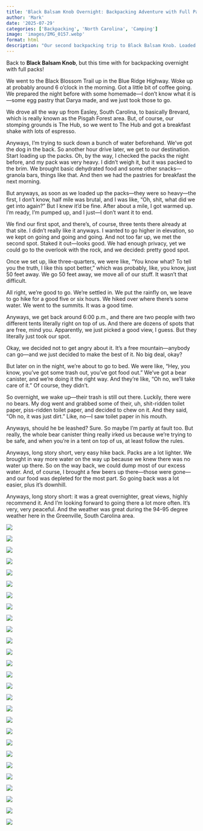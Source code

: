 ```yaml
---
title: 'Black Balsam Knob Overnight: Backpacking Adventure with Full Packs'
author: 'Mark'
date: '2025-07-29'
categories: ['Backpacking', 'North Carolina', 'Camping']
image: 'images/IMG_0157.webp'
format: html
description: "Our second backpacking trip to Black Balsam Knob. Loaded up with full packs for camping under the stars with  360-degree mountain views. Same beautiful location, but a different experience when you're sleeping over night."
---
```


Back to **Black Balsam Knob**, but this time with for backpacking overnight with full packs! 

We went to the Black Blossom Trail up in the Blue Ridge Highway. Woke up at probably around 6 o’clock in the morning. Got a little bit of coffee going. We prepared the night before with some homemade—I don’t know what it is—some egg pastry that Darya made, and we just took those to go.

We drove all the way up from Easley, South Carolina, to basically Brevard, which is really known as the Pisgah Forest area. But, of course, our stomping grounds is The Hub, so we went to The Hub and got a breakfast shake with lots of espresso.

Anyways, I’m trying to suck down a bunch of water beforehand. We’ve got the dog in the back. So another hour drive later, we get to our destination. Start loading up the packs. Oh, by the way, I checked the packs the night before, and my pack was very heavy. I didn’t weigh it, but it was packed to the brim. We brought basic dehydrated food and some other snacks—granola bars, things like that. And then we had the pastries for breakfast the next morning.

But anyways, as soon as we loaded up the packs—they were so heavy—the first, I don’t know, half mile was brutal, and I was like, “Oh, shit, what did we get into again?” But I knew it’d be fine. After about a mile, I got warmed up. I’m ready, I’m pumped up, and I just—I don’t want it to end.

We find our first spot, and there’s, of course, three tents there already at that site. I didn’t really like it anyways. I wanted to go higher in elevation, so we kept on going and going and going. And not too far up, we met the second spot. Staked it out—looks good. We had enough privacy, yet we could go to the overlook with the rock, and we decided: pretty good spot.

Once we set up, like three-quarters, we were like, “You know what? To tell you the truth, I like this spot better,” which was probably, like, you know, just 50 feet away. We go 50 feet away, we move all of our stuff. It wasn’t that difficult.

All right, we’re good to go. We’re settled in. We put the rainfly on, we leave to go hike for a good five or six hours. We hiked over where there’s some water. We went to the summits. It was a good time.

Anyways, we get back around 6:00 p.m., and there are two people with two different tents literally right on top of us. And there are dozens of spots that are free, mind you. Apparently, we just picked a good view, I guess. But they literally just took our spot.

Okay, we decided not to get angry about it. It’s a free mountain—anybody can go—and we just decided to make the best of it. No big deal, okay?

But later on in the night, we’re about to go to bed. We were like, “Hey, you know, you’ve got some trash out, you’ve got food out.” We’ve got a bear canister, and we’re doing it the right way. And they’re like, “Oh no, we’ll take care of it.” Of course, they didn’t.

So overnight, we wake up—their trash is still out there. Luckily, there were no bears. My dog went and grabbed some of their, uh, shit-ridden toilet paper, piss-ridden toilet paper, and decided to chew on it. And they said, “Oh no, it was just dirt.” Like, no—I saw toilet paper in his mouth.

Anyways, should he be leashed? Sure. So maybe I’m partly at fault too. But really, the whole bear canister thing really irked us because we’re trying to be safe, and when you’re in a tent on top of us, at least follow the rules.

Anyways, long story short, very easy hike back. Packs are a lot lighter. We brought in way more water on the way up because we knew there was no water up there. So on the way back, we could dump most of our excess water. And, of course, I brought a few beers up there—those were gone—and our food was depleted for the most part. So going back was a lot easier, plus it’s downhill.

Anyways, long story short: it was a great overnighter, great views, highly recommend it. And I’m looking forward to going there a lot more often. It’s very, very peaceful. And the weather was great during the 94–95 degree weather here in the Greenville, South Carolina area.

![](images/IMG_0133.webp)

![](images/IMG_0135.webp)

![](images/IMG_0142.webp)

![](images/IMG_0144.webp)

![](images/IMG_0147.webp)

![](images/IMG_0149.webp)

![](images/IMG_0152.webp)

![](images/IMG_0153.webp)

![](images/IMG_0154.webp)

![](images/IMG_0157.webp)

![](images/IMG_0158.webp)

![](images/IMG_0160.webp)

![](images/IMG_0163.webp)

![](images/IMG_0165.webp)

![](images/IMG_0167.webp)

![](images/IMG_0175.webp)

![](images/IMG_0180.webp)

![](images/IMG_0182.webp)

![](images/IMG_0185.webp)

![](images/IMG_0188.webp)

![](images/IMG_0189.webp)

![](images/IMG_0191.webp)

![](images/IMG_0192.webp)

![](images/IMG_0193.webp)

![](images/IMG_0194.webp)

![](images/IMG_0195.webp)

![](images/IMG_6925.webp)
